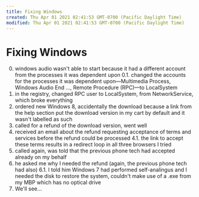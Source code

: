 ```yaml
---
title: Fixing Windows
created: Thu Apr 01 2021 02:41:53 GMT-0700 (Pacific Daylight Time)
modified: Thu Apr 01 2021 02:41:53 GMT-0700 (Pacific Daylight Time)
---
```

# Fixing Windows
0. windows audio wasn't able to start because it had a different account from the processes it was dependent upon
0.1. changed the accounts for the processes it was dependent upon—Multimedia Process, Windows Audio End ..., Remote Procedure (RPC)—to LocalSystem
1. in the registry, changed RPC user to LocalSystem, from NetworkService, which broke everything
2. ordered new Windows 8, accidentally the download because a link from the help section put the download version in my cart by default and it wasn't labelled as such
3. called for a refund of the download version, went well
4. received an email about the refund requesting acceptance of terms and services before the refund could be processed
4.1. the link to accept these terms results in a redirect loop in all three browsers I tried
5. called again, was told that the previous phone tech had accepted already on my behalf
6. he asked me why I needed the refund (again, the previous phone tech had also)
6.1. I told him Windows 7 had performed self-analingus and I needed the disk to restore the system, couldn't make use of a .exe from my MBP which has no optical drive
7. We'll see...